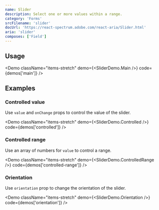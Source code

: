 ```yaml
---
name: Slider
description: Select one or more values within a range.
category: 'Forms'
srcFilename: 'slider'
docUrl: 'https://react-spectrum.adobe.com/react-aria/Slider.html'
aria: 'slider'
composes: ['Field']
---
```


## Usage

<Demo
  className="items-stretch"
  demo={<SliderDemo.Main />}
  code={demos['main']}
/>

## Examples

### Controlled value

Use `value` and `onChange` props to control the value of the slider.

<Demo
  className="items-stretch"
  demo={<SliderDemo.Controlled />}
  code={demos['controlled']}
/>

### Controlled range

Use an array of numbers for `value` to control a range.

<Demo
  className="items-stretch"
  demo={<SliderDemo.ControlledRange />}
  code={demos['controlled-range']}
/>

### Orientation

Use `orientation` prop to change the orientation of the slider.

<Demo
  className="items-stretch"
  demo={<SliderDemo.Orientation />}
  code={demos['orientation']}
/>
